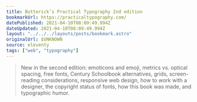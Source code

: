 ```yaml
---
title: Butterick’s Practical Typography 2nd edition
bookmarkUrl: https://practicaltypography.com/
datePublished: 2021-04-10T08:09:49.994Z
dateUpdated: 2021-04-10T08:09:49.994Z
layout: "../../../layouts/posts/bookmark.astro"
originalUrl: $UNKNOWN
source: eleventy
tags: ["web", "typography"]
---
```


> New in the second edition: emoticons and emoji, metrics vs. optical spacing, free fonts, Century Schoolbook alternatives, grids, screen-reading considerations, responsive web design, how to work with a designer, the copyright status of fonts, how this book was made, and typographic humor.
